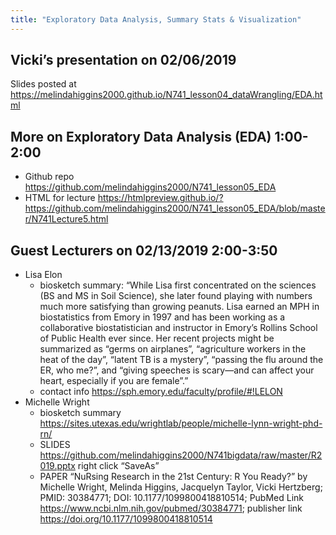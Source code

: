 ```yaml
---
title: "Exploratory Data Analysis, Summary Stats & Visualization"
---
```


## Vicki's presentation on 02/06/2019

Slides posted at [https://melindahiggins2000.github.io/N741_lesson04_dataWrangling/EDA.html](https://melindahiggins2000.github.io/N741_lesson04_dataWrangling/EDA.html)

## More on Exploratory Data Analysis (EDA) 1:00-2:00

* Github repo [https://github.com/melindahiggins2000/N741_lesson05_EDA](https://github.com/melindahiggins2000/N741_lesson05_EDA)
* HTML for lecture [https://htmlpreview.github.io/?https://github.com/melindahiggins2000/N741_lesson05_EDA/blob/master/N741Lecture5.html](https://htmlpreview.github.io/?https://github.com/melindahiggins2000/N741_lesson05_EDA/blob/master/N741Lecture5.html)

## Guest Lecturers on 02/13/2019 2:00-3:50

* Lisa Elon
    - biosketch summary: "While Lisa first concentrated on the sciences (BS and MS in Soil Science), she later found playing with numbers much more satisfying than growing peanuts. Lisa earned an MPH in biostatistics from Emory in 1997 and has been working as a collaborative biostatistician and instructor in Emory’s Rollins School of Public Health ever since. Her recent projects might be summarized as “germs on airplanes”, “agriculture workers in the heat of the day”, “latent TB is a mystery”, “passing the flu around the ER, who me?”, and “giving speeches is scary—and can affect your heart, especially if you are female”."
    - contact info [https://sph.emory.edu/faculty/profile/#!LELON](https://sph.emory.edu/faculty/profile/#!LELON)
* Michelle Wright
    - biosketch summary [https://sites.utexas.edu/wrightlab/people/michelle-lynn-wright-phd-rn/](https://sites.utexas.edu/wrightlab/people/michelle-lynn-wright-phd-rn/)
    - SLIDES [https://github.com/melindahiggins2000/N741bigdata/raw/master/R2019.pptx](https://github.com/melindahiggins2000/N741bigdata/raw/master/R2019.pptx) right click "SaveAs"
    - PAPER "NuRsing Research in the 21st Century: R You Ready?" by Michelle Wright, Melinda Higgins, Jacquelyn Taylor, Vicki Hertzberg; PMID: 30384771; DOI: 10.1177/1099800418810514; PubMed Link [https://www.ncbi.nlm.nih.gov/pubmed/30384771](https://www.ncbi.nlm.nih.gov/pubmed/30384771); publisher link [https://doi.org/10.1177/1099800418810514](https://doi.org/10.1177/1099800418810514)
